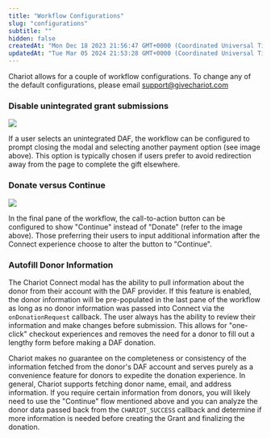 ```yaml
---
title: "Workflow Configurations"
slug: "configurations"
subtitle: ""
hidden: false
createdAt: "Mon Dec 18 2023 21:56:47 GMT+0000 (Coordinated Universal Time)"
updatedAt: "Tue Mar 05 2024 21:53:28 GMT+0000 (Coordinated Universal Time)"
---
```

Chariot allows for a couple of workflow configurations. To change any of the default configurations, please email [support@givechariot.com](mailto:support@givechariot.com)

### Disable unintegrated grant submissions

<img src='../../images/57a9b45-api-manual-graphic.png' />


If a user selects an unintegrated DAF, the workflow can be configured to prompt closing the modal and selecting another payment option (see image above). This option is typically chosen if users prefer to avoid redirection away from the page to complete the gift elsewhere.

### Donate versus Continue

<img src='../../images/36d8373-dafpay-auth.png' />


In the final pane of the workflow, the call-to-action button can be configured to show "Continue" instead of "Donate" (refer to the image above). Those preferring their users to input additional information after the Connect experience choose to alter the button to "Continue".

### Autofill Donor Information

The Chariot Connect modal has the ability to pull information about the donor from their account with the DAF provider. If this feature is enabled, the donor information will be pre-populated in the last pane of the workflow as long as no donor information was passed into Connect via the `onDonationRequest` callback. The user always has the ability to review their information and make changes before submission. This allows for "one-click" checkout experiences and removes the need for a donor to fill out a lengthy form before making a DAF donation.

Chariot makes no guarantee on the completeness or consistency of the information fetched from the donor's DAF account and serves purely as a convenience feature for donors to expedite the donation experience. In general, Chariot supports fetching donor name, email, and address information. If you require certain information from donors, you will likely need to use the "Continue" flow mentioned above and you can analyze the donor data passed back from the `CHARIOT_SUCCESS` callback and determine if more information is needed before creating the Grant and finalizing the donation.

